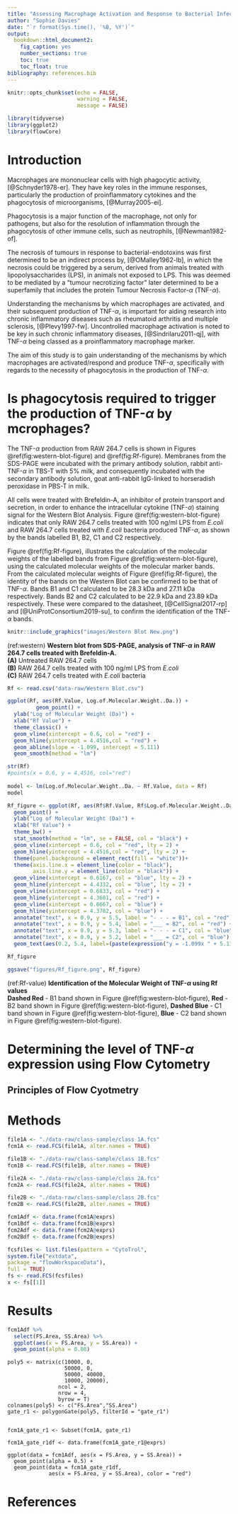```yaml
---
title: "Assessing Macrophage Activation and Response to Bacterial Infection *in vitro*"
author: "Sophie Davies"
date: "`r format(Sys.time(), '%B, %Y')`"
output: 
  bookdown::html_document2:
    fig_caption: yes
    number_sections: true
    toc: true
    toc_float: true
bibliography: references.bib
---
```


```r
knitr::opts_chunk$set(echo = FALSE, 
                      warning = FALSE,
                      message = FALSE)
```

```r
library(tidyverse)
library(ggplot2)
library(flowCore)
```

<!-- Provide an introduction to the experiment, why it's important/it's application in context -->
# Introduction
Macrophages are mononuclear cells with high phagocytic activity, [@Schnyder1978-er]. They have key roles in the immune responses, particularly the production of proinflammatory cytokines and the phagocytosis of microorganisms, [@Murray2005-ei]. 

Phagocytosis is a major function of the macrophage, not only for pathogens, but also for the resolution of inflammation through the phagocytosis of other immune cells, such as neutrophils, [@Newman1982-of].

The necrosis of tumours in response to bacterial-endotoxins was first determined to be an indirect process by, [@OMalley1962-lb], in which the necrosis could be triggered by a serum, derived from animals treated with lipopolysaccharides (LPS), in animals not exposed to LPS. This was deemed to be mediated by a "tumour necrotizing factor" later determined to be a superfamily that includes the protein Tumour Necrosis Factor-$\alpha$ (TNF-$\alpha$). 

Understanding the mechanisms by which macrophages are activated, and their subsequent production of TNF-$\alpha$, is important for aiding research into chronic inflammatory diseases such as rheumatoid arthritis and multiple sclerosis, [@Plevy1997-fw]. Uncontrolled macrophage activation is noted to be key in such chronic inflammatory diseases, [@Sindrilaru2011-qj], with TNF-$\alpha$ being classed as a proinflammatory macrophage marker. 

The aim of this study is to gain understanding of the mechanisms by which macrophages are activated/respond and produce TNF-$\alpha$, specifically with regards to the necessity of phagocytosis in the production of TNF-$\alpha$. 

<!-- Decide whether to include the images and results from the western blot analysis of own results -->
<!-- This could allow me to show import of image  -->
# Is phagocytosis required to trigger the production of TNF-$\alpha$ by mcrophages? 

The TNF-$\alpha$ production from RAW 264.7 cells is shown in Figures \@ref(fig:western-blot-figure) and \@ref(fig:Rf-figure). Membranes from the SDS-PAGE were incubated with the primary antibody solution, rabbit anti-TNF-$\alpha$ in TBS-T with 5% milk, and consequently incubated with the secondary antibody solution, goat anti-rabbit IgG-linked to horseradish peroxidase in PBS-T in milk. 

All cells were treated with Brefeldin-A, an inhibitor of protein transport and secretion, in order to enhance the intracellular cytokine (TNF-$\alpha$) staining signal for the Western Blot Analysis. 
Figure \@ref(fig:western-blot-figure) indicates that only RAW 264.7 cells treated with 100 ng/ml LPS from *E.coli* and RAW 264.7 cells treated with *E.coli* bacteria produced TNF-$\alpha$, as shown by the bands labelled B1, B2, C1 and C2 respectively. 

Figure \@ref(fig:Rf-figure), illustrates the calculation of the molecular weights of the labelled bands from Figure \@ref(fig:western-blot-figure), using the calculated molecular weights of the molecular marker bands. From the calculated molecular weights of Figure \@ref(fig:Rf-figure), the identity of the bands on the Western Blot can be confirmed to be that of TNF-$\alpha$. Bands B1 and C1 calculated to be 28.3 kDa and 27.11 kDa respectively. Bands B2 and C2 calculated to be 22.9 kDa and 23.89 kDa respectively. These were compared to the datasheet, [@CellSignal2017-rp] and [@UniProtConsortium2019-su], to confirm the identification of the TNF-$\alpha$ bands. 

```r
knitr::include_graphics("images/Western Blot New.png")
```

<!-- figure legend -->

(ref:western) **Western blot from SDS-PAGE, analysis of TNF-$\alpha$ in RAW 264.7 cells treated with Brefeldin-A. <BR> (A)** Untreated RAW 264.7 cells <BR> **(B)** RAW 264.7 cells treated with 100 ng/ml LPS from *E.coli* <BR> **(C)** RAW 264.7 cells treated with *E.coli* bacteria

<!-- end of figure legend -->

```r
Rf <- read.csv("data-raw/Western Blot.csv")

ggplot(Rf, aes(Rf.Value, Log.of.Molecular.Weight..Da.)) +
         geom_point() +
  ylab("Log of Molecular Weight (Da)") +
  xlab("Rf Value") +
  theme_classic() +
  geom_vline(xintercept = 0.6, col = "red") +
  geom_hline(yintercept = 4.4516,col = "red") +
  geom_abline(slope = -1.099, intercept = 5.111)
  geom_smooth(method = "lm")

str(Rf)
#points(x = 0.6, y = 4.4516, col="red")
  
model <- lm(Log.of.Molecular.Weight..Da. ~ Rf.Value, data = Rf)
model
```


```r

Rf_figure <- ggplot(Rf, aes(Rf$Rf.Value, Rf$Log.of.Molecular.Weight..Da.)) +
  geom_point() +
  ylab("Log of Molecular Weight (Da)") +
  xlab("Rf Value") +
  theme_bw() +
  stat_smooth(method = "lm", se = FALSE, col = "black") +
  geom_vline(xintercept = 0.6, col = "red", lty = 2) +
  geom_hline(yintercept = 4.4516,col = "red", lty = 2) +
  theme(panel.background = element_rect(fill = "white"))+
  theme(axis.line.x = element_line(color = "black"),
        axis.line.y = element_line(color = "black")) +
  geom_vline(xintercept = 0.6167, col = "blue", lty = 2) +
  geom_hline(yintercept = 4.4332, col = "blue", lty = 2) +
  geom_vline(xintercept = 0.6833, col = "red") +
  geom_hline(yintercept = 4.3601, col = "red") + 
  geom_vline(xintercept = 0.6667, col = "blue") +
  geom_hline(yintercept = 4.3782, col = "blue") +
  annotate("text", x = 0.9, y = 5.5, label = "- - - = B1", col = "red") +
  annotate("text", x = 0.9, y = 5.4, label = "___ = B2", col = "red") +
  annotate("text", x = 0.9, y = 5.3, label = "- - - = C1", col = "blue") +
  annotate("text", x = 0.9, y = 5.2, label = "___ = C2", col = "blue") +
  geom_text(aes(0.2, 5.4, label=(paste(expression("y = -1.099x " + 5.111)))),parse = TRUE)

Rf_figure

ggsave("figures/Rf_figure.png", Rf_figure)

```

<!-- figure legend -->

(ref:Rf-value) **Identification of the Molecular Weight of TNF-$\alpha$ using Rf values** <BR> **Dashed Red** - B1 band shown in Figure \@ref(fig:western-blot-figure), **Red** - B2 band shown in Figure \@ref(fig:western-blot-figure), **Dashed Blue** - C1 band shown in Figure \@ref(fig:western-blot-figure), **Blue** - C2 band shown in Figure \@ref(fig:western-blot-figure).

<!-- end of figure legend -->

<!-- Provide some explanation and background information on the protocol of Flow Cytometry, maybe include a brief description and comparison to Summit -->
<!-- There is a user guide to Summit on the VLE? -->
# Determining the level of TNF-$\alpha$ expression using Flow Cytometry

## Principles of Flow Cyotmetry 

<!-- Description of the methods for this analysis of data, and explanation of the packages used, including the bioconductor package flowCore -->
# Methods

<!-- Link for Bioconductor How to guide: https://bioconductor.org/packages/devel/bioc/vignettes/flowCore/inst/doc/HowTo-flowCore.pdf -->


```r
file1A <- "./data-raw/class-sample/class 1A.fcs"
fcm1A <- read.FCS(file1A, alter.names = TRUE)

file1B <- "./data-raw/class-sample/class 1B.fcs"
fcm1B <- read.FCS(file1B, alter.names = TRUE)

file2A <- "./data-raw/class-sample/class 2A.fcs"
fcm2A <- read.FCS(file2A, alter.names = TRUE)

file2B <- "./data-raw/class-sample/class 2B.fcs"
fcm2B <- read.FCS(file2B, alter.names = TRUE)

```


```r

fcm1Adf <- data.frame(fcm1A@exprs)
fcm1Bdf <- data.frame(fcm1B@exprs)
fcm2Adf <- data.frame(fcm2A@exprs)
fcm2Bdf <- data.frame(fcm2B@exprs)

```

```r

fcsfiles <- list.files(pattern = "CytoTrol",
system.file("extdata",
package = "flowWorkspaceData"),
full = TRUE)
fs <- read.FCS(fcsfiles)
x <- fs[[1]]

```
# Results

```r

fcm1Adf %>% 
  select(FS.Area, SS.Area) %>% 
  ggplot(aes(x = FS.Area, y = SS.Area)) +
  geom_point(alpha = 0.08)

```
```creating

poly5 <- matrix(c(10000, 0,
                  50000, 0,
                  50000, 40000,
                  10000, 20000), 
                ncol = 2, 
                nrow = 4, 
                byrow = T)
colnames(poly5) <- c("FS.Area","SS.Area")
gate_r1 <- polygonGate(poly5, filterId = "gate_r1")


fcm1A_gate_r1 <- Subset(fcm1A, gate_r1)

fcm1A_gate_r1df <- data.frame(fcm1A_gate_r1@exprs)

ggplot(data = fcm1Adf, aes(x = FS.Area, y = SS.Area)) +
  geom_point(alpha = 0.5) +
  geom_point(data = fcm1A_gate_r1df, 
             aes(x = FS.Area, y = SS.Area), color = "red") 

```

# References

